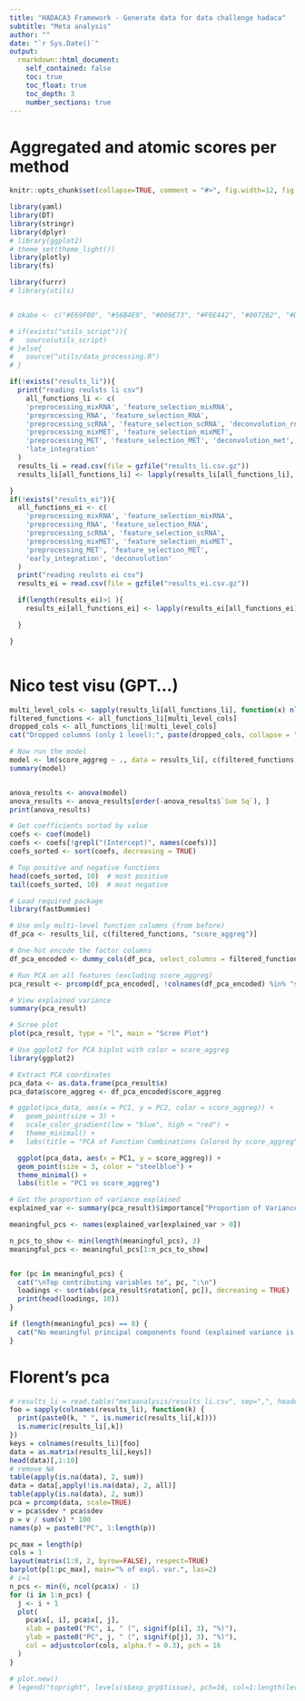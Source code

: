 ```yaml
---
title: "HADACA3 Framework - Generate data for data challenge hadaca"
subtitle: "Meta analysis"
author: ""
date: "`r Sys.Date()`"
output: 
  rmarkdown::html_document:
    self_contained: false
    toc: true
    toc_float: true
    toc_depth: 3
    number_sections: true
---
```


# Aggregated and atomic scores per method

```r
knitr::opts_chunk$set(collapse=TRUE, comment = "#>", fig.width=12, fig.height=12, eval=TRUE, echo=TRUE, results="verbatim", dpi=75)
```

```r
library(yaml)
library(DT)
library(stringr)
library(dplyr)
# library(ggplot2)
# theme_set(theme_light())
library(plotly)
library(fs)

library(furrr)
# library(utils)


# okabe <- c("#E69F00", "#56B4E9", "#009E73", "#F0E442", "#0072B2", "#D55E00", "#CC79A7")

# if(exists("utils_script")){
#   source(utils_script)
# }else{
#   source("utils/data_processing.R")
# }
```

```r

if(!exists("results_li")){
  print("reading reulsts li csv")
    all_functions_li <- c(
    'preprocessing_mixRNA', 'feature_selection_mixRNA',
    'preprocessing_RNA', 'feature_selection_RNA',
    'preprocessing_scRNA', 'feature_selection_scRNA', 'deconvolution_rna',
    'preprocessing_mixMET', 'feature_selection_mixMET',
    'preprocessing_MET', 'feature_selection_MET', 'deconvolution_met',
    'late_integration'
  )
  results_li = read.csv(file = gzfile("results_li.csv.gz"))
  results_li[all_functions_li] <- lapply(results_li[all_functions_li], as.factor)

}
if(!exists("results_ei")){
  all_functions_ei <- c(
    'preprocessing_mixRNA', 'feature_selection_mixRNA',
    'preprocessing_RNA', 'feature_selection_RNA',
    'preprocessing_scRNA', 'feature_selection_scRNA',
    'preprocessing_mixMET', 'feature_selection_mixMET',
    'preprocessing_MET', 'feature_selection_MET',
    'early_integration', 'deconvolution'
  )
  print("reading reulsts ei csv")
  results_ei = read.csv(file = gzfile("results_ei.csv.gz"))

  if(length(results_ei)>1 ){
    results_ei[all_functions_ei] <- lapply(results_ei[all_functions_ei], as.factor)

  }

}



```

# Nico test visu (GPT...) 

```r
multi_level_cols <- sapply(results_li[all_functions_li], function(x) nlevels(x) > 1)
filtered_functions <- all_functions_li[multi_level_cols]
dropped_cols <- all_functions_li[!multi_level_cols]
cat("Dropped columns (only 1 level):", paste(dropped_cols, collapse = ", "), "\n")

```

```r


# Now run the model
model <- lm(score_aggreg ~ ., data = results_li[, c(filtered_functions, "score_aggreg")])
summary(model)



```

```r
anova_results <- anova(model)
anova_results <- anova_results[order(-anova_results$`Sum Sq`), ]
print(anova_results)
```

```r
# Get coefficients sorted by value
coefs <- coef(model)
coefs <- coefs[!grepl("(Intercept)", names(coefs))]
coefs_sorted <- sort(coefs, decreasing = TRUE)

# Top positive and negative functions
head(coefs_sorted, 10)  # most positive
tail(coefs_sorted, 10)  # most negative

```


```r
# Load required package
library(fastDummies)

# Use only multi-level function columns (from before)
df_pca <- results_li[, c(filtered_functions, "score_aggreg")]

# One-hot encode the factor columns
df_pca_encoded <- dummy_cols(df_pca, select_columns = filtered_functions, remove_first_dummy = TRUE, remove_selected_columns = TRUE)

```


```r
# Run PCA on all features (excluding score_aggreg)
pca_result <- prcomp(df_pca_encoded[, !colnames(df_pca_encoded) %in% "score_aggreg"], center = TRUE, scale. = TRUE)

# View explained variance
summary(pca_result)

# Scree plot
plot(pca_result, type = "l", main = "Scree Plot")

```

```r
# Use ggplot2 for PCA biplot with color = score_aggreg
library(ggplot2)

# Extract PCA coordinates
pca_data <- as.data.frame(pca_result$x)
pca_data$score_aggreg <- df_pca_encoded$score_aggreg

# ggplot(pca_data, aes(x = PC1, y = PC2, color = score_aggreg)) +
#   geom_point(size = 3) +
#   scale_color_gradient(low = "blue", high = "red") +
#   theme_minimal() +
#   labs(title = "PCA of Function Combinations Colored by score_aggreg")

  ggplot(pca_data, aes(x = PC1, y = score_aggreg)) +
  geom_point(size = 3, color = "steelblue") +
  theme_minimal() +
  labs(title = "PC1 vs score_aggreg")

```



```r
# Get the proportion of variance explained
explained_var <- summary(pca_result)$importance["Proportion of Variance", ]

meaningful_pcs <- names(explained_var[explained_var > 0])

n_pcs_to_show <- min(length(meaningful_pcs), 3)
meaningful_pcs <- meaningful_pcs[1:n_pcs_to_show]


for (pc in meaningful_pcs) {
  cat("\nTop contributing variables to", pc, ":\n")
  loadings <- sort(abs(pca_result$rotation[, pc]), decreasing = TRUE)
  print(head(loadings, 10))
}

if (length(meaningful_pcs) == 0) {
  cat("No meaningful principal components found (explained variance is zero).")
}
```

# Florent's pca 

```r
# results_li = read.table("metaanalysis/results_li.csv", sep=",", header=TRUE)
foo = sapply(colnames(results_li), function(k) {
  print(paste0(k, " ", is.numeric(results_li[,k])))
  is.numeric(results_li[,k])
})
keys = colnames(results_li)[foo]
data = as.matrix(results_li[,keys])
head(data)[,1:10]
# remove NA
table(apply(is.na(data), 2, sum))
data = data[,apply(!is.na(data), 2, all)]
table(apply(is.na(data), 2, sum))
pca = prcomp(data, scale=TRUE)
v = pca$sdev * pca$sdev
p = v / sum(v) * 100
names(p) = paste0("PC", 1:length(p))

pc_max = length(p)
cols = 1
layout(matrix(1:8, 2, byrow=FALSE), respect=TRUE)
barplot(p[1:pc_max], main="% of expl. var.", las=2)
# i=1
n_pcs <- min(6, ncol(pca$x) - 1)
for (i in 1:n_pcs) {
  j <- i + 1
  plot(
    pca$x[, i], pca$x[, j],
    xlab = paste0("PC", i, " (", signif(p[i], 3), "%)"),
    ylab = paste0("PC", j, " (", signif(p[j], 3), "%)"),
    col = adjustcolor(cols, alpha.f = 0.3), pch = 16
  )
}

# plot.new()
# legend("topright", levels(s$exp_grp$tissue), pch=16, col=1:length(levels(s$exp_grp$tissue)))
```
